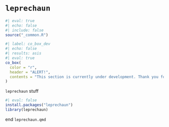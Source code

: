 # `leprechaun` 

```r
#| eval: true 
#| echo: false 
#| include: false
source("_common.R")
```

```r
#| label: co_box_dev
#| echo: false
#| results: asis
#| eval: true
co_box(
  color = "r",
  header = "ALERT!",
  contents = "This section is currently under development. Thank you for your patience."
)
```

`leprechaun` stuff

```r
#| eval: false
install.packages("leprechaun")
library(leprechaun)
```

end `leprechaun.qmd`

